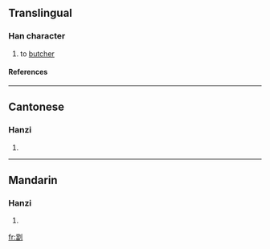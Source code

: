 ==Translingual==
===Han character===
{{Han char|rn=18|rad=刀|as=13|sn=15|four=|canj=火田中弓 (FWLN)}}
# to [[butcher]]
====References====
{{Han ref|kx=0144.501|hdz=10358.050|uh=528F|ud=21135}}
----
==Cantonese==
===Hanzi===
{{yue-hanzi|jyut=|y=tong1}}
# {{defn|Cantonese}}
----
==Mandarin==
===Hanzi===
{{cmn-hanzi|pin=[[tāng]] ([[tang1]])|wg=t'ang<sup>1</sup>}}
# {{defn|Mandarin}}




[[fr:劏]]